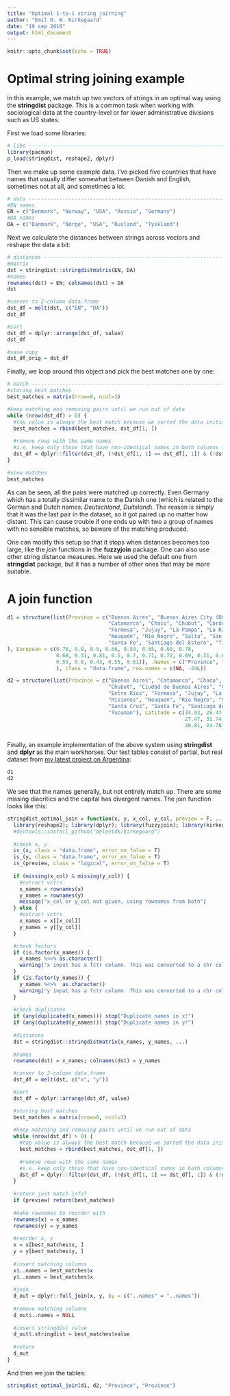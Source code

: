 ```yaml
---
title: "Optimal 1-to-1 string joirning"
author: "Emil O. W. Kirkegaard"
date: "19 sep 2016"
output: html_document
---
```


```r
knitr::opts_chunk$set(echo = TRUE)
```

# Optimal string joining example
In this example, we match up two vectors of strings in an optimal way using the **stringdist** package. This is a common task when working with sociological data at the country-level or for lower administrative divisions such as US states.

First we load some libraries:

```r
# libs --------------------------------------------------------------------
library(pacman)
p_load(stringdist, reshape2, dplyr)
```

Then we make up some example data. I've picked five countries that have names that usually differ somewhat between Danish and English, sometimes not at all, and sometimes a lot.

```r
# data --------------------------------------------------------------------
#EN names
EN = c("Denmark", "Norway", "USA", "Russia", "Germany")
#DA names
DA = c("Danmark", "Norge", "USA", "Rusland", "Tyskland")
```

Next we calculate the distances between strings across vectors and reshape the data a bit:

```r
# distances ----------------------------------------------------------------
#matrix
dst = stringdist::stringdistmatrix(EN, DA)
#names
rownames(dst) = EN; colnames(dst) = DA
dst

#conver to 2-column data.frame
dst_df = melt(dst, c("EN", "DA"))
dst_df

#sort
dst_df = dplyr::arrange(dst_df, value)
dst_df

#save copy
dst_df_orig = dst_df
```

Finally, we loop around this object and pick the best matches one by one:

```r
# match -------------------------------------------------------------------
#storing best matches
best_matches = matrix(nrow=0, ncol=3)

#keep matching and removing pairs until we run out of data
while (nrow(dst_df) > 0) {
  #top value is always the best match because we sorted the data initially
  best_matches = rbind(best_matches, dst_df[1, ])
  
  #remove rows with the same names
  #i.e. keep only those that have non-identical names in both columns to the ones we saved
  dst_df = dplyr::filter(dst_df, (!dst_df[1, 1] == dst_df[, 1]) & (!dst_df[1, 2] == dst_df[, 2]))
}

#view matches
best_matches
```

As can be seen, all the pairs were matched up correctly. Even Germany which has a totally dissimilar name to the Danish one (which is related to the German and Dutch names: *Deutschland*, *Duitsland*). The reason is simply that it was the last pair in the dataset, so it got paired up no matter how distant. This can cause trouble if one ends up with two a group of names with no sensible matches, so beware of the matching produced.

One can modify this setup so that it stops when distances becomes too large, like the *join* functions in the **fuzzyjoin** package. One can also use other string distance measures. Here we used the default one from **stringdist** package, but it has a number of other ones that may be more suitable.

# A join function
```r
d1 = structure(list(Province = c("Buenos Aires", "Buenos Aires City (DC)", 
                                 "Catamarca", "Chaco", "Chubut", "Córdoba", "Corrientes", "Entre Ríos", 
                                 "Formosa", "Jujuy", "La Pampa", "La Rioja", "Mendoza", "Misiones", 
                                 "Neuquén", "Río Negro", "Salta", "San Juan", "San Luis", "Santa Cruz", 
                                 "Santa Fe", "Santiago del Estero", "Tierra del Fuego", "Tucumán"
), European = c(0.76, 0.8, 0.5, 0.66, 0.54, 0.65, 0.69, 0.78, 
                0.68, 0.31, 0.81, 0.5, 0.7, 0.71, 0.72, 0.69, 0.31, 0.62, 0.67, 
                0.55, 0.8, 0.43, 0.55, 0.61)), .Names = c("Province", "European"
                ), class = "data.frame", row.names = c(NA, -24L))

d2 = structure(list(Province = c("Buenos Aires", "Catamarca", "Chaco", 
                                 "Chubut", "Ciudad de Buenos Aires", "Cordoba", "Corrientes", 
                                 "Entre Rios", "Formosa", "Jujuy", "La Pampa", "La Rioja", "Mendoza", 
                                 "Misiones", "Neuquen", "Rio Negro", "Salta", "San Juan", "San Luis", 
                                 "Santa Cruz", "Santa Fe", "Santiago del Estero", "Tierra del Fuego", 
                                 "Tucuman"), Latitude = c(34.92, 28.47, 27.45, 43.3, 34.6, 31.42, 
                                                          27.47, 31.74, 26.19, 24.19, 36.62, 29.41, 32.89, 27.36, 38.95, 
                                                          40.81, 24.78, 31.54, 33.3, 51.62, 31.61, 27.78, 54.8, 26.81)), .Names = c("Province", 
                                                                                                                                    "Latitude"), class = "data.frame", row.names = c(NA, -24L))
```

Finally, an example implementation of the above system using **stringdist** and **dplyr** as the main workhorses. Our test tables consist of partial, but real dataset from [my latest project on Argentina](https://osf.io/etuy8/):

```r
d1
d2
```

We see that the names generally, but not entirely match up. There are some missing diacritics and the capital has divergent names. The join function looks like this:

```r
stringdist_optimal_join = function(x, y, x_col, y_col, preview = F, ...) {
  library(reshape2); library(dplyr); library(fuzzyjoin); library(kirkegaard)
  #devtools::install_github("deleetdk/kirkegaard")
  
  #check x, y
  is_(x, class = "data.frame", error_on_false = T)
  is_(y, class = "data.frame", error_on_false = T)
  is_(preview, class = "logical", error_on_false = T)
  
  if (missing(x_col) & missing(y_col)) {
    #extract vctrs
    x_names = rownames(x)
    y_names = rownames(y)
    message("x_col or y_col not given, using rownames from both")
  } else {
    #extract vctrs
    x_names = x[[x_col]]
    y_names = y[[y_col]]
  }

  #check factors
  if (is.factor(x_names)) {
    x_names %<>% as.character()
    warning("x input has a fctr column. This was converted to a chr column.")
  }
  if (is.factor(y_names)) {
    y_names %<>%  as.character()
    warning("y input has a fctr column. This was converted to a chr column.")
  }
  
  #check duplicates
  if (any(duplicated(x_names))) stop("Duplicate names in x!")
  if (any(duplicated(y_names))) stop("Duplicate names in y!")
  
  #distances
  dst = stringdist::stringdistmatrix(x_names, y_names, ...)
  
  #names
  rownames(dst) = x_names; colnames(dst) = y_names

  #conver to 2-column data.frame
  dst_df = melt(dst, c("x", "y"))

  #sort
  dst_df = dplyr::arrange(dst_df, value)

  #storing best matches
  best_matches = matrix(nrow=0, ncol=3)
  
  #keep matching and removing pairs until we run out of data
  while (nrow(dst_df) > 0) {
    #top value is always the best match because we sorted the data initially
    best_matches = rbind(best_matches, dst_df[1, ])
    
    #remove rows with the same names
    #i.e. keep only those that have non-identical names in both columns to the ones we saved
    dst_df = dplyr::filter(dst_df, (!dst_df[1, 1] == dst_df[, 1]) & (!dst_df[1, 2] == dst_df[, 2]))
  }
  
  #return just match info?
  if (preview) return(best_matches)
  
  #make rownames to reorder with
  rownames(x) = x_names
  rownames(y) = y_names
  
  #reorder x, y
  x = x[best_matches$x, ]
  y = y[best_matches$y, ]
  
  #insert matching columns
  x$..names = best_matches$x
  y$..names = best_matches$x
  
  #join
  d_out = dplyr::full_join(x, y, by = c("..names" = "..names"))
  
  #remove matching columns
  d_out$..names = NULL
  
  #insert stringdist value
  d_out$.stringdist = best_matches$value
  
  #return
  d_out
}

```

And then we join the tables:

```r
stringdist_optimal_join(d1, d2, "Province", "Province")
```

